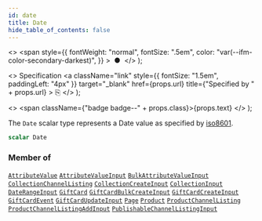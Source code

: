 ```yaml
---
id: date
title: Date
hide_table_of_contents: false
---
```


  <>
    <span
      style={{
        fontWeight: "normal",
        fontSize: ".5em",
        color: "var(--ifm-color-secondary-darkest)",
      }}
    >
      &nbsp;●&nbsp;
    </span>
  </>
);

  <>
    Specification
    <a
      className="link"
      style={{ fontSize: "1.5em", paddingLeft: "4px" }}
      target="\_blank"
      href={props.url}
      title={"Specified by " + props.url}
    >
      ⎘
    </a>
  </>
);

  <>
    <span className={"badge badge--" + props.class}>{props.text}</span>
  </>
);

The `Date` scalar type represents a Date
value as specified by
[iso8601](https://en.wikipedia.org/wiki/ISO_8601).

```graphql
scalar Date
```

### Member of

[`AttributeValue`](../../../storefront/attributes/objects/attribute-value) <Badge class="secondary" text="object"/><Bullet />[`AttributeValueInput`](../../../storefront/attributes/inputs/attribute-value-input) <Badge class="secondary" text="input"/><Bullet />[`BulkAttributeValueInput`](../../../storefront/products/inputs/bulk-attribute-value-input) <Badge class="secondary" text="input"/><Bullet />[`CollectionChannelListing`](../../../storefront/miscellaneous/objects/collection-channel-listing) <Badge class="secondary" text="object"/><Bullet />[`CollectionCreateInput`](../../../storefront/products/inputs/collection-create-input) <Badge class="secondary" text="input"/><Bullet />[`CollectionInput`](../../../storefront/products/inputs/collection-input) <Badge class="secondary" text="input"/><Bullet />[`DateRangeInput`](../../../storefront/miscellaneous/inputs/date-range-input) <Badge class="secondary" text="input"/><Bullet />[`GiftCard`](../../../storefront/gift-cards/objects/gift-card) <Badge class="secondary" text="object"/><Bullet />[`GiftCardBulkCreateInput`](../../../storefront/gift-cards/inputs/gift-card-bulk-create-input) <Badge class="secondary" text="input"/><Bullet />[`GiftCardCreateInput`](../../../storefront/gift-cards/inputs/gift-card-create-input) <Badge class="secondary" text="input"/><Bullet />[`GiftCardEvent`](../../../storefront/miscellaneous/objects/gift-card-event) <Badge class="secondary" text="object"/><Bullet />[`GiftCardUpdateInput`](../../../storefront/gift-cards/inputs/gift-card-update-input) <Badge class="secondary" text="input"/><Bullet />[`Page`](../../../storefront/pages/objects/page) <Badge class="secondary" text="object"/><Bullet />[`Product`](../../../storefront/products/objects/product) <Badge class="secondary" text="object"/><Bullet />[`ProductChannelListing`](../../../storefront/products/objects/product-channel-listing) <Badge class="secondary" text="object"/><Bullet />[`ProductChannelListingAddInput`](../../../storefront/products/inputs/product-channel-listing-add-input) <Badge class="secondary" text="input"/><Bullet />[`PublishableChannelListingInput`](../../../storefront/products/inputs/publishable-channel-listing-input) <Badge class="secondary" text="input"/>

